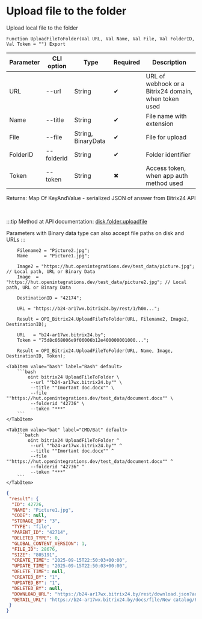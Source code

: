 ﻿---
sidebar_position: 2
description: Upload file to the folder and other functions to work with Bitrix24 in the Open Integration Package, a free open-source integration library for 1C:Enterprise 8, OneScript and CLI
keywords: [1C, 1С, 1С:Enterprise, 1С:Enterprise 8.3, API, Integration, Services, Exchange, OneScript, CLI, Bitrix24]
---


# Upload file to the folder
 Upload local file to the folder



`Function UploadFileToFolder(Val URL, Val Name, Val File, Val FolderID, Val Token = "") Export`

  | Parameter | CLI option | Type | Required | Description |
  |-|-|-|-|-|
  | URL | --url | String | &#x2714; | URL of webhook or a Bitrix24 domain, when token used |
  | Name | --title | String | &#x2714; | File name with extension |
  | File | --file | String, BinaryData | &#x2714; | File for upload |
  | FolderID | --folderid | String | &#x2714; | Folder identifier |
  | Token | --token | String | &#x2716; | Access token, when app auth method used |

  
  Returns:  Map Of KeyAndValue - serialized JSON of answer from Bitrix24 API

<br/>

:::tip
Method at API documentation: [disk.folder.uploadfile](https://dev.1c-bitrix.ru/rest_help/disk/folder/disk_folder_uploadfile.php)

Parameters with Binary data type can also accept file paths on disk and URLs
:::
<br/>


```bsl title="1C:Enterprise/OneScript code example"
    Filename2 = "Picture2.jpg";
    Name      = "Picture1.jpg";

    Image2 = "https://hut.openintegrations.dev/test_data/picture.jpg"; // Local path, URL or Binary Data
    Image  = "https://hut.openintegrations.dev/test_data/picture2.jpg"; // Local path, URL or Binary Data

    DestinationID = "42174";

    URL = "https://b24-ar17wx.bitrix24.by/rest/1/h0m...";

    Result = OPI_Bitrix24.UploadFileToFolder(URL, Filename2, Image2, DestinationID);

    URL   = "b24-ar17wx.bitrix24.by";
    Token = "75d8c668006e9f06006b12e400000001000...";

    Result = OPI_Bitrix24.UploadFileToFolder(URL, Name, Image, DestinationID, Token);
```
 

 <Tabs>
  
    <TabItem value="bash" label="Bash" default>
        ```bash
            oint bitrix24 UploadFileToFolder \
             --url ""b24-ar17wx.bitrix24.by"" \
             --title ""Imortant doc.docx"" \
             --file ""https://hut.openintegrations.dev/test_data/document.docx"" \
             --folderid "42736" \
             --token "***"
        ```
    </TabItem>
  
    <TabItem value="bat" label="CMD/Bat" default>
        ```batch
            oint bitrix24 UploadFileToFolder ^
             --url ""b24-ar17wx.bitrix24.by"" ^
             --title ""Imortant doc.docx"" ^
             --file ""https://hut.openintegrations.dev/test_data/document.docx"" ^
             --folderid "42736" ^
             --token "***"
        ```
    </TabItem>
</Tabs>


```json title="Result"
{
 "result": {
  "ID": 42726,
  "NAME": "Picture1.jpg",
  "CODE": null,
  "STORAGE_ID": "3",
  "TYPE": "file",
  "PARENT_ID": "42714",
  "DELETED_TYPE": 0,
  "GLOBAL_CONTENT_VERSION": 1,
  "FILE_ID": 28676,
  "SIZE": "805191",
  "CREATE_TIME": "2025-09-15T22:50:03+00:00",
  "UPDATE_TIME": "2025-09-15T22:50:03+00:00",
  "DELETE_TIME": null,
  "CREATED_BY": "1",
  "UPDATED_BY": "1",
  "DELETED_BY": null,
  "DOWNLOAD_URL": "https://b24-ar17wx.bitrix24.by/rest/download.json?auth=aea4c868006e9f06006b12e4000000010000077d946cde0b1f7694d075dcb049a52034&token=disk%7CaWQ9NDI3MjYmXz1hZ0wxeFNnVGNURjJYRnhnT2xGOGFReU1TWUVVV3lEZQ%3D%3D%7CImRvd25sb2FkfGRpc2t8YVdROU5ESTNNalltWHoxaFowd3hlRk5uVkdOVVJqSllSbmhuVDJ4R09HRlJlVTFUV1VWVlYzbEVaUT09fGFlYTRjODY4MDA2ZTlmMDYwMDZiMTJlNDAwMDAwMDAxMDAwMDA3N2Q5NDZjZGUwYjFmNzY5NGQwNzVkY2IwNDlhNTIwMzQi.ev6gW8pzQHPO0KhKpZ0sr7YMo7Fw7KqH%2BrhQkZDcH4o%3D",
  "DETAIL_URL": "https://b24-ar17wx.bitrix24.by/docs/file/New catalog/Picture1.jpg"
 }
}
```
